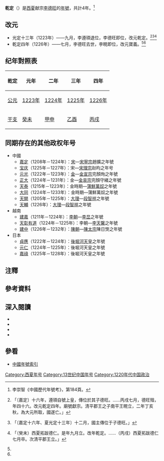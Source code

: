 {{Eranamebox|年号=乾定
|起讫时间= 1223年九月－1226年七月
|政权= [[西夏|西夏]]
|帝王= 献宗[[李德旺|李德旺]]
|历时= 4年
|timeline= <timeline>
ImageSize  = width:200 height:50
PlotArea   = width:180 height:30 left:10 bottom:20
TimeAxis   = orientation:horizontal
DateFormat = yyyy
Period     = from:1032 till:1227
AlignBars  = early
ScaleMajor = increment:50 start:1032
Colors =
  id:canvas value:rgb(1,1,0.85)
BackgroundColors = canvas:canvas
PlotData =
  width:15 color:black
  bar:era from:start till:end
  bar:era from:1223 till:1226 color:red
  bar:era from:1223 till:1226 color:yellow
</timeline>
|说明=乾定在<span style="color: red;">'''西夏'''</span>及李德旺時期的位置
}}
'''乾定'''（{{kj|1223年|九月|1226年|七月}}）{{noteTag|李崇智作乾定元年起於十二月，根據《佛祖歷代通載》，乾定元年實際起於九月。}}是[[西夏|西夏]]献宗[[李德旺|李德旺]]的[[年號|年號]]，共計4年。<ref>李崇智《中國歷代年號考》，第184頁。</ref>

==改元==
*光定十三年（1223年）——九月，李遵頊退位，李德旺即位，改元乾定。<ref name="宋史">{{cite wikisource|title=宋史列傳卷第二百四十五外國二夏國下|last=脫脫|wslink=zh:宋史/卷486}}「〔嘉定〕十六年，遵頊自號上皇，傳位於其子德旺。……丙戌七月，德旺殂，年四十六。改元乾定四年。廟號獻宗。清平郡王之子南平王睍立，二年丁亥秋，為大元所取，國遂亡。」</ref><ref>{{cite wikisource|title=西夏書事卷四十一|last=吳廣成|wslink=zh:西夏書事/卷41}}「〔嘉定十六年、夏光定十三年〕十二月，國主傳位于子德旺。」</ref><ref name="佛祖歷代通載">{{cite wikisource|title=佛祖歷代通載卷二十一|last=念常|wslink=zh:佛祖歷代通載/卷21}}「（癸未）西夏拓跋德仁。是年九月立。改年乾定。……（丙戌）西夏拓跋德仁七月卒。次清平郡王立。」</ref>
*乾定四年（1226年）——七月，李德旺去世，李睍即位，改元寶義。<ref name="宋史"/><ref name="佛祖歷代通載"/>

==纪年對照表==
{| class="wikitable"  style="text-align:center;"
!乾定!!元年!!二年!!三年!!四年
|-
![[公元|公元]]
|[[1223年|1223年]]||[[1224年|1224年]]||[[1225年|1225年]]||[[1226年|1226年]]
|-
![[干支|干支]]
|[[癸未|癸未]]||[[甲申|甲申]]||[[乙酉|乙酉]]||[[丙戌|丙戌]]
|}

==同期存在的其他政权年号==
*中國
**[[嘉定_(年號)|嘉定]]（1208年－1224年）：[[宋朝|宋]]—[[宋寧宗|宋寧宗]]趙擴之年號
**[[宝庆|宝庆]]（1225年－1227年）：宋—[[宋理宗|宋理宗]]赵昀之年号 
**[[元光_(金朝)|元光]]（1222年－1223年）：[[金朝|金]]—[[金宣宗|金宣宗]]完顏珣之年號
**[[正大|正大]]（1224年－1231年）：金—[[金哀宗|金哀宗]]完顏守緒之年號
**[[天泰|天泰]]（1215年－1223年）：金時期—[[蒲鮮萬奴|蒲鮮萬奴]]之年號
**[[大同_(蒲鮮萬奴)|大同]]（1224年－1233年）：金時期—蒲鮮萬奴之年號
**[[天開|天開]]（1205年－1225年）：[[大理國|大理]]—[[段智祥|段智祥]]之年號
**[[天輔_(大理)|天輔]]（1226年）：[[大理國|大理]]—[[段智祥|段智祥]]之年號
*越南
**[[建嘉|建嘉]]（1211年－1224年）：[[李朝_(越南)|李朝]]—[[李旵|李旵]]之年號
**[[天彰有道|天彰有道]]（1224年－1225年）：李朝—[[李天馨|李天馨]]之年號
**[[建中_(越南)|建中]]（1226年－1232年）：[[陳朝_(越南)|陳朝]]—[[陳太宗|陳太宗]]陳日煚之年號
*日本
**[[貞應|貞應]]（1222年－1224年）：[[後堀河天皇|後堀河天皇]]之年號
**[[元仁|元仁]]（1224年－1225年）：後堀河天皇之年號
**[[嘉祿|嘉祿]]（1225年－1228年）：後堀河天皇之年號

==注釋==
{{NoteFoot}}

==參考資料==
{{Reflist}}

==深入閱讀==
<div>
*{{Cite book|author=李崇智|title=中國歷代年號考|format=|url=|date=2004年12月|publisher=中華書局|location=北京|id=ISBN 7101025129}}
*{{Cite book|author=鄧洪波|title=東亞歷史年表|format=pdf|url=http://www.eastasia.ntu.edu.tw/chinese/05_a04.htm|date=2005年3月|publisher=國立臺灣大學東亞經典與文化研究計劃|location=臺北|id=ISBN 9789860005189|access-date=2021-12-13|archive-date=2007-08-25|archive-url=https://web.archive.org/web/20070825002742/http://www.eastasia.ntu.edu.tw/chinese/05_a04.htm|dead-url=yes}}
*{{Cite book|author=長部和雄|title=西夏紀年考（上）|format=pdf|url=https://repository.kulib.kyoto-u.ac.jp/dspace/bitstream/2433/247949/1/shirin_018_3_420.pdf|date=1933年7月1日|publisher=京都大學|location=東京|id=ISBN|access-date=2021年12月13日|archive-date=2021年12月9日|archive-url=https://web.archive.org/web/20211209150023/https://repository.kulib.kyoto-u.ac.jp/dspace/bitstream/2433/247949/1/shirin_018_3_420.pdf|dead-url=no}}
*{{Cite book|author=長部和雄|title=西夏紀年考（下）|format=pdf|url=https://repository.kulib.kyoto-u.ac.jp/dspace/bitstream/2433/247970/1/shirin_018_4_657.pdf|date=1933年10月1日|publisher=京都大學|location=東京|id=ISBN|access-date=2021年12月18日|archive-date=2021年12月18日|archive-url=https://web.archive.org/web/20211218133522/https://repository.kulib.kyoto-u.ac.jp/dspace/bitstream/2433/247970/1/shirin_018_4_657.pdf}}
</div>

==參看==
*[[中国年号列表#西夏|中國年號索引]]

{{年号|[[光定|光定]]|[[中国年号列表|西夏年号]]|[[寶義|寶義]]}}
{{西夏年号}}

[[Category:西夏年号|Category:西夏年号]]
[[Category:13世纪中国年号|Category:13世纪中国年号]]
[[Category:1220年代中国政治|Category:1220年代中国政治]]
